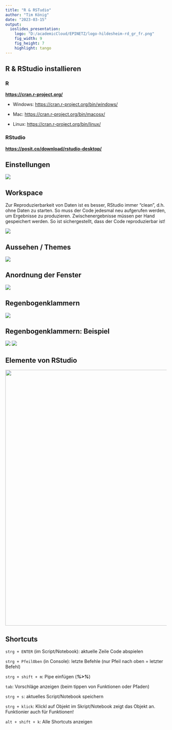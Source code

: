 ```yaml
---
title: "R & RSTudio"
author: "Tim König"
date: "2023-03-15"
output:
  ioslides_presentation: 
    logo: "D:/academicCloud/EPINETZ/logo-hildesheim-rd_gr_fr.png"
    fig_width: 9
    fig_height: 7
    highlight: tango
---
```


## R & RStudio installieren

### **R**

[**https://cran.r-project.org/**](https://cran.r-project.org/){.uri}

-   Windows: <https://cran.r-project.org/bin/windows/>

-   Mac: <https://cran.r-project.org/bin/macosx/>

-   Linux: <https://cran.r-project.org/bin/linux/>

### **RStudio**

[**https://posit.co/download/rstudio-desktop/**](https://posit.co/download/rstudio-desktop/){.uri}\

## Einstellungen

![](images/image-2020106027.png)

## Workspace

Zur Reproduzierbarkeit von Daten ist es besser, RStudio immer "clean", d.h. ohne Daten zu starten. So muss der Code jedesmal neu aufgerufen werden, um Ergebnisse zu produzieren. Zwischenergebnisse müssen per Hand gespeichert werden. So ist sichergestellt, dass der Code reproduzierbar ist!

![](images/image-686169053.png)

## Aussehen / Themes

![](images/image-1456181771.png)

## Anordnung der Fenster

![](images/image-771555495.png)

## Regenbogenklammern

![](images/image-1850337578.png)

## Regenbogenklammern: Beispiel

![](images/image-1325612891.png) ![](images/image-1370936867.png)

## Elemente von RStudio

![](images/image-1252578274.png){width="800"}

## Shortcuts

`strg + ENTER` (im Script/Notebook): aktuelle Zeile Code abspielen

`strg + PfeilOben` (in Console): letzte Befehle (nur Pfeil nach oben = letzter Befehl)

`strg + shift + m`: Pipe einfügen (***%\>%***)

`tab`: Vorschläge anzeigen (beim tippen von Funktionen oder Pfaden)

`strg + s`: aktuelles Script/Notebook speichern

`strg + klick`: Klickl auf Objekt im Skript/Notebook zeigt das Objekt an. Funktionier auch für Funktionen!

`alt + shift + k`: Alle Shortcuts anzeigen
